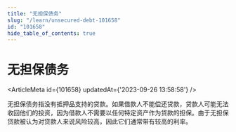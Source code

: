 ```yaml
---
title: "无担保债务"
slug: "/learn/unsecured-debt-101658"
id: "101658"
hide_table_of_contents: true
---
```



# 无担保债务

<ArticleMeta id={101658} updatedAt={'2023-09-26 13:58:58'} />
<div className='border-solid border-b border-t-0 my-4 border-[var(--ifm-color-gray-300)]' />

无担保债务指没有抵押品支持的贷款。如果借款人不能偿还贷款，贷款人可能无法收回他们的投资，因为借款人不需要以任何特定资产作为贷款的担保。由于无担保贷款被认为对贷款人来说风险较高，因此它们通常带有较高的利率。
